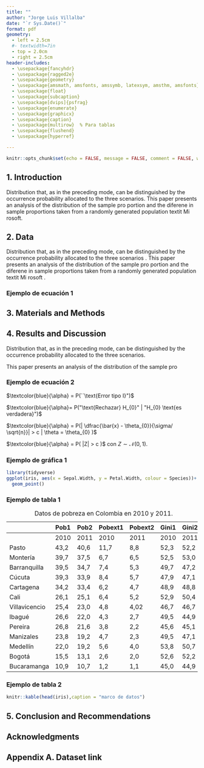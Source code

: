 ```yaml
---
title: ""
author: "Jorge Luis Villalba"
date: "`r Sys.Date()`"
format: pdf
geometry:
  - left = 2.5cm
  #- textwidth=7in
  - top = 2.0cm
  - right = 2.5cm
header-includes:
  - \usepackage{fancyhdr} 
  - \usepackage{ragged2e} 
  - \usepackage{geometry} 
  - \usepackage{amsmath, amsfonts, amssymb, latexsym, amsthm, amsfonts} 
  - \usepackage{float} 
  - \usepackage{subcaption} 
  - \usepackage[dvips]{psfrag} 
  - \usepackage{enumerate} 
  - \usepackage{graphicx} 
  - \usepackage{caption} 
  - \usepackage{multirow}  % Para tablas
  - \usepackage{flushend} 
  - \usepackage{hyperref}

---
```


\renewcommand{\tablename}{Tabla}
\renewcommand{\figurename}{Figura}
\renewcommand{\refname}{References}

\renewcommand{\footrulewidth}{0.4pt}
\renewcommand{\headrulewidth}{0.4pt}
\hypersetup{
colorlinks=true,
linkcolor=blue,
filecolor=magenta,
urlcolor=cyan,
pdftitle={JORGE LUIS VILLALBA},
bookmarks=true,
pdfpagemode=FullScreen,
}


```r
knitr::opts_chunk$set(echo = FALSE, message = FALSE, comment = FALSE, warning = FALSE)
```


\pagestyle{fancy}
\fancyhead[R]{}
\fancyhead[L]{\footnotesize{Caso de estudios }}
\fancyfoot[L]{\includegraphics[height=0.5cm]{imagenes/logoc.png}}
\fancyfoot[R]{}



\title{The style  
\includegraphics[width=1.3cm]{imagenes/logoR.png} + \LaTeX$^2$ ( Title in English)\\
El estilo \includegraphics[width=1.3cm]{imagenes/logoR.png} + \LaTeX$^2$  (Title in Spanish) }



\author{Jorge Villalba-Acevedo \thanks{ Ciencias básicas, Universidad Tecnológica de
Bolívar, Colombia, e-mail: \url{jvilllaba@utb.edu.co}}
\and Alejandro Gutiérrez-Vera \thanks{ Facultad de ingeniería, Universidad de Celaya, México, e-mail: \url{agutierrez@udec.edu.mx}}
\and  \thanks{ Ciencias básicas, Instituto Tecnológico de Celaya, méxico, \url{@udec.edu.mx}}
\and otro autor\thanks{}  
\and otro autor\thanks{}
}





\begin{@twocolumnfalse}
\maketitle

\begin{center}\rule{12cm}{0.3mm} \end{center}

\begin{center}
\textbf{Abstract} 
\end{center}
 
\justify

\textbf{Background:}

\textbf{Aims:} Jorge Luis Villalba 

\textbf{Methods:}

\textbf{Results:}

\textbf{Conclusions:}



\textbf{\textit{Keywords:}}
Colombia, méxico, word 3, word 4, word 5, word 6.


\begin{center}
\textbf{Resumen} 
\end{center}

\justify


\textbf{Antecedentes:}

\textbf{Objetivos:}

\textbf{Método:}

\textbf{Resultados:}
  
\textbf{Conclusión:}


\textbf{\textit{Palabras clave:}}
Colombia, méxico, word 3, word 4, word 5, word 6.


\begin{center}\rule{12cm}{0.3mm} \end{center}
\end{@twocolumnfalse}


## 1. Introduction

Distribution that, as in the preceding mode, can be distinguished by the occurrence probability allocated to the three scenarios.
 This paper presents an analysis of the distribution of the sample pro
 portion  and the diferene in sample proportions \cite{jorge}  taken from a randomly generated population textit Mi rosoft.
 

## 2. Data



Distribution that, as in the preceding mode, can be distinguished by the occurrence probability allocated to the three scenarios \cite{2}.
 This paper presents an analysis of the distribution of the sample pro
 portion  and the diferene in sample proportions  taken from a randomly generated population textit Mi rosoft \cite[p\'ag 21]{Baz}.
 
### Ejemplo de ecuación 1

\begin{equation}
\int x^3 dx = \dfrac{x^4}{4} + C
\label{intcub}
\end{equation} 



## 3. Materials and Methods



\begin{figure}
\centering
\includegraphics[height=3.5cm]{imagenes/logoc.png}
\caption{Villalba}
\end{figure}

 
## 4. Results and Discussion


Distribution that, as in the preceding mode, can be distinguished by the occurrence probability allocated to the three scenarios.


 This paper presents an analysis of the distribution of the sample pro
 
### Ejemplo de ecuación 2

$\textcolor{blue}{\alpha} = P(``\text{Error tipo I}")$

$\textcolor{blue}{\alpha}= P("\text{Rechazar} H_{0}" | "H_{0} \text{es verdadera}")$

$\textcolor{blue}{\alpha} = P(| \dfrac{\bar{x} - \theta_{0}}{\sigma/ \sqrt{n}}| > c  | \theta = \theta_{0} )$

$\textcolor{blue}{\alpha} = P(  |Z| > c )$ con $Z \sim\mathcal{N}(0,\,1)$.

### Ejemplo de gráfica 1


```r
library(tidyverse)
ggplot(iris, aes(x = Sepal.Width, y = Petal.Width, colour = Species))+
  geom_point()
```


\newpage

### Ejemplo de tabla 1



||**Pob1**| **Pob2**|**Pobext1**|**Pobext2**|**Gini1**|**Gini2**|
|---------------|------|------|------|------|------|------|
|               | 2010 | 2011 | 2010 | 2011 | 2010 | 2011 |
| Pasto         | 43,2 | 40,6 | 11,7 | 8,8  | 52,3 | 52,2 |
| Montería      | 39,7 | 37,5 | 6,7  | 6,5  | 52,5 | 53,0 |
| Barranquilla  | 39,5 | 34,7 | 7,4  | 5,3  | 49,7 | 47,2 |
| Cúcuta        | 39,3 | 33,9 | 8,4  | 5,7  | 47,9 | 47,1 |
| Cartagena     | 34,2 | 33,4 | 6,2  | 4,7  | 48,9 | 48,8 |
| Cali          | 26,1 | 25,1 | 6,4  | 5,2  | 52,9 | 50,4 |
| Villavicencio | 25,4 | 23,0 | 4,8  | 4,02 | 46,7 | 46,7 |
| Ibagué        | 26,6 | 22,0 | 4,3  | 2,7  | 49,5 | 44,9 |
| Pereira       | 26,8 | 21,6 | 3,8  | 2,2  | 45,6 | 45,1 |
| Manizales     | 23,8 | 19,2 | 4,7  | 2,3  | 49,5 | 47,1 |
| Medellín      | 22,0 | 19,2 | 5,6  | 4,0  | 53,8 | 50,7 |
| Bogotá        | 15,5 | 13,1 | 2,6  | 2,0  | 52,6 | 52,2 |
| Bucaramanga   | 10,9 | 10,7 | 1,2  | 1,1  | 45,0 | 44,9 | 

 : Datos de pobreza en Colombia en 2010 y 2011.


### Ejemplo de tabla 2

```r
knitr::kable(head(iris),caption = "marco de datos")
```



## 5. Conclusion and Recommendations

## Acknowledgments

## Appendix A. Dataset link

\newpage

\begin{thebibliography}{01}
\bibitem{jorge} Referencia n\'umero uno.
\bibitem{2} Referencia n\'umero dos.
\bibitem{3} Referencia n\'umero tres.
\bibitem{Baz} \textsc{Bazaraa, M.S., J.J. Jarvis} y \textsc{H.D. Sherali},
\textit{Programaci\'on lineal y flujo en redes}, segunda edici\'on,Limusa, M\'exico, DF, 2004.
\end{thebibliography}




